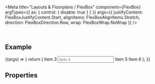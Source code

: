 
<Meta
  title="Layouts & Floorplans / FlexBox"
  component={FlexBox}
  argTypes={{ as: { control: { disable: true } } }}
  args={{
    justifyContent: FlexBoxJustifyContent.Start,
    alignItems: FlexBoxAlignItems.Stretch,
    direction: FlexBoxDirection.Row,
    wrap: FlexBoxWrap.NoWrap
  }}
/>

<DocsHeader />

<br />

## Example

<Canvas>
  <Story name="Default">
    {(args) => {
      return (
        <FlexBox {...args}>
          <Title>Item 1</Title>
          <Icon name="employee" tooltip="Item 2" />
          <Label>Item 3</Label>
          <Input placeholder="Item 4" />
          <Label>Item 5</Label>
          <Label>Item 6</Label>
        </FlexBox>
      );
    }}
  </Story>
</Canvas>

## Properties

<ArgsTable story="." />

